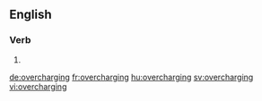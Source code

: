 ==English==

===Verb===
{{head|en}}

# {{present participle of|overcharge}}

[[de:overcharging]]
[[fr:overcharging]]
[[hu:overcharging]]
[[sv:overcharging]]
[[vi:overcharging]]